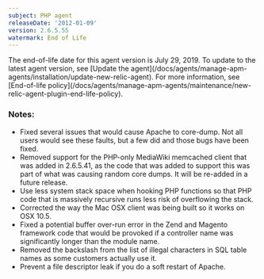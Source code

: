 ```yaml
---
subject: PHP agent
releaseDate: '2012-01-09'
version: 2.6.5.55
watermark: End of Life
---
```


<Callout variant="important">
  The end-of-life date for this agent version is July 29, 2019. To update to the latest agent version, see [Update the agent](/docs/agents/manage-apm-agents/installation/update-new-relic-agent). For more information, see [End-of-life policy](/docs/agents/manage-apm-agents/maintenance/new-relic-agent-plugin-end-life-policy).
</Callout>

### Notes:

* Fixed several issues that would cause Apache to core-dump. Not all users would see these faults, but a few did and those bugs have been fixed.
* Removed support for the PHP-only MediaWiki memcached client that was added in 2.6.5.41, as the code that was added to support this was part of what was causing random core dumps. It will be re-added in a future release.
* Use less system stack space when hooking PHP functions so that PHP code that is massively recursive runs less risk of overflowing the stack.
* Corrected the way the Mac OSX client was being built so it works on OSX 10.5.
* Fixed a potential buffer over-run error in the Zend and Magento framework code that would be provoked if a controller name was significantly longer than the module name.
* Removed the backslash from the list of illegal characters in SQL table names as some customers actually use it.
* Prevent a file descriptor leak if you do a soft restart of Apache.
